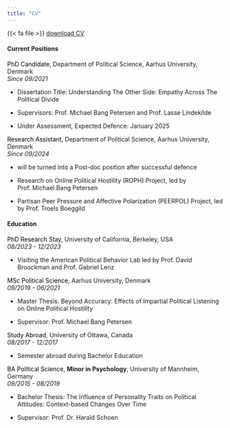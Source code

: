 ```yaml
---
title: "CV"
---
```


{{< fa file >}} [download CV](https://www.dropbox.com/scl/fi/8wsiw6io2ehwwyjr7w4sd/CV_Pradella.pdf?rlkey=yfnzie4j5j1ora8jn6p0l8532&st=seu7v0uv&dl=0)

#### Current Positions

<span style="color:black;">PhD Candidate</span>, Department of Political Science, Aarhus University, Denmark\
*Since 09/2021*

-   Dissertation Title: Understanding The Other Side: Empathy Across The Political Divide

-   Supervisors: Prof. Michael Bang Petersen and Prof. Lasse Lindekilde

-   Under Assessment, Expected Defence: January 2025

<span style="color:black;">Research Assistant</span>, Department of Political Science, Aarhus University, Denmark\
*Since 09/2024*

-   will be turned into a Post-doc position after successful defence

-   Research on Online Political Hostility (ROPH) Project, led by Prof. Michael Bang Petersen

-   Partisan Peer Pressure and Affective Polarization (PEERPOL) Project, led by Prof. Troels Boeggild

#### Education

<span style="color:black;">PhD Research Stay</span>, University of California, Berkeley, USA\
*08/2023 - 12/2023*

-   Visiting the American Political Behavior Lab led by Prof. David Broockman and Prof. Gabriel Lenz

<span style="color:black;">MSc Political Science</span>, Aarhus University, Denmark\
*09/2019 - 06/2021*

-   Master Thesis: Beyond Accuracy: Effects of Impartial Political Listening on Online Political Hostility

-   Supervisor: Prof. Michael Bang Petersen

<span style="color:black;">Study Abroad</span>, University of Ottawa, Canada\
*08/2017 - 12/2017*

-   Semester abroad during Bachelor Education

<span style="color:black;">BA Political Science</span>, **Minor in Psychology**, University of Mannheim, Germany\
*09/2015 - 08/2019*

-   Bachelor Thesis: The Influence of Personality Traits on Political Attitudes: Context-based Changes Over Time

-   Supervisor: Prof. Dr. Harald Schoen
